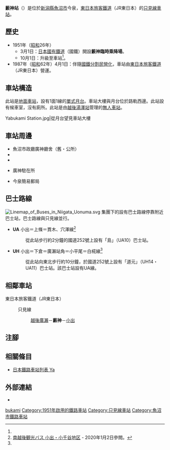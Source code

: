 {{NoteTA
|T=zh-hans:薮神站;zh-hk:藪神站;zh-tw:藪神車站;
|1=zh-hans:薮神站;zh-hk:藪神站;zh-tw:藪神車站;
}}
{{Infobox station
|公司色 = green
|站名 = 藪神
|圖片 = Yabukami_sta.jpg
|圖片說明 = 車站大樓（2006年8月）
|日文原名 = 藪神
|平假名 = やぶかみ
|羅馬拼音 = Yabukami
|副站名 = 
|電報略號 = ヤカ
|所在地 = {{JPN}}[[新潟縣|新潟縣]][[魚沼市|魚沼市]]今泉
|座標 = {{coord|37|15|23.8|N|138|58|32.3|E|type:railwaystation_region:JP-24|display=inline,title}}
|車站構造 = [[地面車站|地面車站]]
|月台配置 = 1面1線
|啟用年月日 = 1951年（[[昭和|昭和]]26年）10月1日<ref name="kanpo1951-1013">[{{NDLDC|2963969/16}} 「日本國有鐵道公示第228號」『官報』1951年9月29日]（國立國會圖書館數碼化收藏）</ref>*
|廢站年月日 = 
|乘客人數 = 
|上下車人次 = 
|統計年度 = 
|轉車 = 
|全寬備註 = [[無人車站|無人車站]]<br />* 在1951年（昭和26年）3月1日先行開設臨時乘降場。
|adjacent = {{Adjacent stations|system=東日本旅客鐵道|line=只見線|left=越後廣瀨|right=小出|note-left=2.1km|note-mid=距離[[會津若松站|會津若松]]131.6km|note-right=3.6km}}
}}
'''藪神站'''（{{jpn|j=藪神駅|hg=やぶかみえき|rm=Yabukami eki|f=y}}）是位於[[新潟縣|新潟縣]][[魚沼市|魚沼市]]今泉，[[東日本旅客鐵道|東日本旅客鐵道]]（JR東日本）的[[只見線|只見線]][[鐵路車站|車站]]。

== 歷史 ==
* 1951年（[[昭和|昭和]]26年）
** 3月1日：[[日本國有鐵道|日本國有鐵道]]（國鐵）開設'''藪神臨時乘降場'''。
** 10月1日：升級至車站<ref name="kanpo1951-1013"/>。
* 1987年（[[昭和|昭和]]62年）4月1日：伴隨[[國鐵分割民營化|國鐵分割民營化]]，車站由[[東日本旅客鐵道|東日本旅客鐵道]]（JR東日本）營運。

== 車站構造 ==
此站是[[地面車站|地面車站]]，設有1面1線的[[單式月台|單式月台]]。車站大樓與月台位於路軌西邊。此站設有候車室，沒有廁所。此站是由[[越後湯澤站|越後湯澤站]]管理的[[無人車站|無人車站]]。

<gallery>
Yabukami Station.jpg|從月台望見車站大樓
</gallery>

== 車站周邊 ==
* 魚沼市政廳廣神廳舍（舊・{{Translink|ja|広神村|廣神村}}公所）
* {{Translink|ja|魚沼市立広神中学校|魚沼市立廣神中學}}
* {{Translink|ja|国道252号|國道252號}}
* {{Translink|ja|小出警察署|小出警署}}廣神駐在所
* 今泉簡易郵局

== 巴士路線 ==
[[File:Linemap_of_Buses_in_Niigata_Uonuma.svg|thumb]]
{{Translink|ja|越後交通}}集團下的{{Translink|ja|南越後観光バス|南越後觀光巴士}}設有巴士路線停靠附近巴士站，巴士路線與只見線並行。
* '''UA''' 小出＝上條＝貫木、穴澤線<ref name="MEKK">[http://www.minamiechigo.co.jp/right-koide.html 南越後観光バス 小出・小千谷地区]{{ja icon}} - 2020年1月2日參閲。</ref>
*: 從此站步行約2分鐘的國道252號上設有「島」（UA10）巴士站。
* '''UH''' 小出＝下倉＝廣瀨站角＝小平尾＝白椛線<ref name="MEKK"/>
*: 從此站向東北步行約10分鐘，於國道252號上設有「道元」（UH14・UA11）巴士站。該巴士站設有UA線。

== 相鄰車站 ==
; 東日本旅客鐵道（JR東日本）
: {{Color|#008dd1|■}}只見線
:: [[越後廣瀨站|越後廣瀨]]－'''藪神'''－[[小出站|小出]]

== 注腳 ==
{{Reflist}}
== 相關條目 ==
{{Commonscat}}
* [[日本鐵路車站列表_Ya|日本鐵路車站列表 Ya]]
== 外部連結 ==
* {{外部連結/JR東日本車站|filename=1596|name=藪神}}{{ja icon}}
{{只見線}}
{{DEFAULTSORT:Yabukami}}
[[Category:日本鐵路車站_Ya|bukami]]
[[Category:1951年啟用的鐵路車站|Category:1951年啟用的鐵路車站]]
[[Category:只見線車站|Category:只見線車站]]
[[Category:魚沼市鐵路車站|Category:魚沼市鐵路車站]]